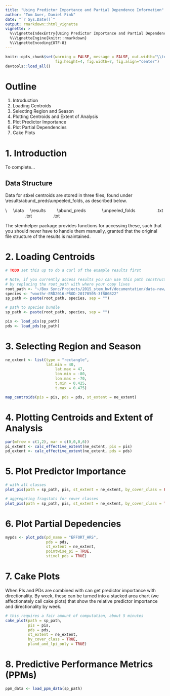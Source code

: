 ```yaml
---
title: "Using Predictor Importance and Partial Dependence Information"
author: "Tom Auer, Daniel Fink"
date: "`r Sys.Date()`"
output: rmarkdown::html_vignette
vignette: >
  %\VignetteIndexEntry{Using Predictor Importance and Partial Dependence Information}
  %\VignetteEngine{knitr::rmarkdown}
  %\VignetteEncoding{UTF-8}
---
```


```r
knitr::opts_chunk$set(warning = FALSE, message = FALSE, out.width="\\textwidth", 
                      fig.height=4, fig.width=7, fig.align="center")
devtools::load_all()
```

# Outline

1. Introduction
2. Loading Centroids
3. Selecting Region and Season
4. Plotting Centroids and Extent of Analysis
5. Plot Predictor Importance
6. Plot Partial Dependencies
7. Cake Plots

# 1. Introduction

To complete...

## Data Structure

Data for stixel centroids are stored in three files, found under \\results\\abund_preds\\unpeeled\_folds, as described below.

\\<species>
&nbsp;&nbsp;&nbsp;&nbsp;\\data
&nbsp;&nbsp;&nbsp;&nbsp;\\results
&nbsp;&nbsp;&nbsp;&nbsp;&nbsp;&nbsp;&nbsp;&nbsp;\\abund_preds
&nbsp;&nbsp;&nbsp;&nbsp;&nbsp;&nbsp;&nbsp;&nbsp;&nbsp;&nbsp;&nbsp;&nbsp;\\unpeeled_folds
&nbsp;&nbsp;&nbsp;&nbsp;&nbsp;&nbsp;&nbsp;&nbsp;&nbsp;&nbsp;&nbsp;&nbsp;&nbsp;&nbsp;&nbsp;&nbsp;\pi.txt
&nbsp;&nbsp;&nbsp;&nbsp;&nbsp;&nbsp;&nbsp;&nbsp;&nbsp;&nbsp;&nbsp;&nbsp;&nbsp;&nbsp;&nbsp;&nbsp;\pd.txt
&nbsp;&nbsp;&nbsp;&nbsp;&nbsp;&nbsp;&nbsp;&nbsp;&nbsp;&nbsp;&nbsp;&nbsp;&nbsp;&nbsp;&nbsp;&nbsp;\summary.txt

The stemhelper package provides functions for accessing these, such that you should never have to handle them manually, granted that the original file structure of the results is maintained.

# 2. Loading Centroids

```r
# TODO set this up to do a curl of the example results first

# Note, if you currently access results you can use this path construction
# by replacing the root_path with where your copy lives
root_path <- "~/Box Sync/Projects/2015_stem_hwf/documentation/data-raw/"
species <- "woothr-ERD2016-PROD-20170505-3f880822"
sp_path <- paste(root_path, species, sep = "")

# path to species bundle
sp_path <- paste(root_path, species, sep = "")

pis <- load_pis(sp_path)
pds <- load_pds(sp_path)
```

# 3. Selecting Region and Season

```r
ne_extent <- list(type = "rectangle",
                  lat.min = 40,  
		              lat.max = 47,
		              lon.min = -80,
		              lon.max = -70,
		              t.min = 0.425,
	 	              t.max = 0.475)

map_centroids(pis = pis, pds = pds, st_extent = ne_extent)
```

# 4. Plotting Centroids and Extent of Analysis

```r
par(mfrow = c(1,2), mar = c(0,0,0,6))
pi_extent <- calc_effective_extent(ne_extent, pis = pis)
pd_extent <- calc_effective_extent(ne_extent, pds = pds)
```

# 5. Plot Predictor Importance

```r
# with all classes
plot_pis(path = sp_path, pis, st_extent = ne_extent, by_cover_class = FALSE)

# aggregating fragstats for cover classes
plot_pis(path = sp_path, pis, st_extent = ne_extent, by_cover_class = TRUE)
```

# 6. Plot Partial Depedencies

```r
mypds <- plot_pds(pd_name = "EFFORT_HRS", 
                  pds = pds, 
                  st_extent = ne_extent, 
                  pointwise_pi = TRUE, 
                  stixel_pds = TRUE)
```

# 7. Cake Plots

When PIs and PDs are combined with can get predictor importance with directionality. By week, these can be turned into a stacked area chart (we affectionately call cake plots) that show the relative predictor importance and directionality by week.

```r
# this requires a fair amount of computation, about 5 minutes
cake_plot(path = sp_path,
          pis = pis,
          pds = pds,
          st_extent = ne_extent,
          by_cover_class = TRUE,
          pland_and_lpi_only = TRUE)
```

# 8. Predictive Performance Metrics (PPMs)
```r

ppm_data <- load_ppm_data(sp_path)

```

